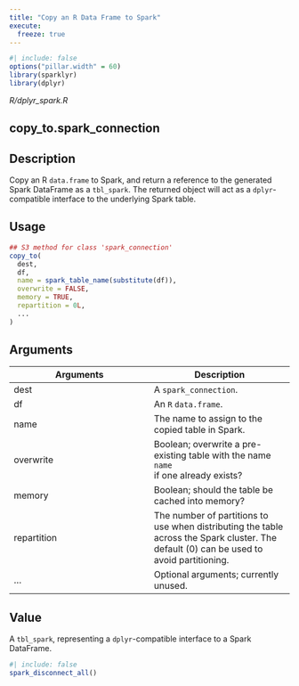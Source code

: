 ```yaml
---
title: "Copy an R Data Frame to Spark"
execute:
  freeze: true
---
```


```r
#| include: false
options("pillar.width" = 60)
library(sparklyr) 
library(dplyr)
```

*R/dplyr_spark.R*

## copy_to.spark_connection

## Description
Copy an R `data.frame` to Spark, and return a reference to the generated Spark DataFrame as a `tbl_spark`. The returned object will act as a `dplyr`-compatible interface to the underlying Spark table. 


## Usage
```r
## S3 method for class 'spark_connection'
copy_to( 
  dest, 
  df, 
  name = spark_table_name(substitute(df)), 
  overwrite = FALSE, 
  memory = TRUE, 
  repartition = 0L, 
  ... 
) 
```

## Arguments
|Arguments|Description|
|---|---|
| dest | A `spark_connection`. |
| df | An `R` `data.frame`. |
| name | The name to assign to the copied table in Spark. |
| overwrite | Boolean; overwrite a pre-existing table with the name `name`<br>if one already exists? |
| memory | Boolean; should the table be cached into memory? |
| repartition | The number of partitions to use when distributing the table across the Spark cluster. The default (0) can be used to avoid partitioning. |
| ... | Optional arguments; currently unused. |



## Value
A `tbl_spark`, representing a `dplyr`-compatible interface   to a Spark DataFrame. 





```r
#| include: false
spark_disconnect_all()
```
